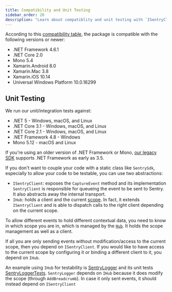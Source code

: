 ```yaml
---
title: Compatibility and Unit Testing
sidebar_order: 20
description: "Learn about compatiblity and unit testing with `ISentryClient` and `IHub`."
---
```


According to this [compatibility table](https://docs.microsoft.com/en-us/dotnet/standard/net-standard), the package is compatible with the following versions or newer:

- .NET Framework 4.6.1
- .NET Core 2.0
- Mono 5.4
- Xamarin.Android 8.0
- Xamarin.Mac 3.8
- Xamarin.iOS 10.14
- Universal Windows Platform 10.0.16299

## Unit Testing

We run our unit/integration tests against:

- .NET 5 - Windows, macOS, and Linux
- .NET Core 3.1 - Windows, macOS, and Linux
- .NET Core 2.1 - Windows, macOS, and Linux
- .NET Framework 4.8 - Windows
- Mono 5.12 - macOS and Linux

<Note>

If you're using an older version of .NET Framework or Mono, [our legacy SDK](/clients/csharp/) supports .NET Framework as early as 3.5.

</Note>

If you don't want to couple your code with a static class like `SentrySdk`, especially to allow your code to be testable, you can use two abstractions:

- `ISentryClient`: exposes the `CaptureEvent` method and its implementation `SentryClient` is responsible for queueing the event to be sent to Sentry. It also abstracts away the internal transport.
- `IHub`: holds a client and the current [scope](../enriching-events/scopes/). In fact, it extends `ISentryClient` and is able to dispatch calls to the right client depending on the current scope.

To allow different events to hold different contextual data, you need to know in which scope you are in, which is managed by the [`Hub`](https://github.com/getsentry/sentry-dotnet/blob/master/src/Sentry/Internal/Hub.cs). It holds the scope management as well as a client.

If all you are only sending events without modification/access to the current scope, then you depend on `ISentryClient`. If you would like to have access to the current scope by configuring it or binding a different client to it, you depend on `IHub`.

An example using `IHub` for testability is [SentryLogger](https://github.com/getsentry/sentry-dotnet/blob/master/src/Sentry.Extensions.Logging/SentryLogger.cs) and its unit tests [SentryLoggerTests](https://github.com/getsentry/sentry-dotnet/blob/master/test/Sentry.Extensions.Logging.Tests/SentryLoggerTests.cs).
`SentryLogger` depends on `IHub` because it does modify the scope (through `AddBreadcrumb`). In case it only sent events, it should instead depend on `ISentryClient`
